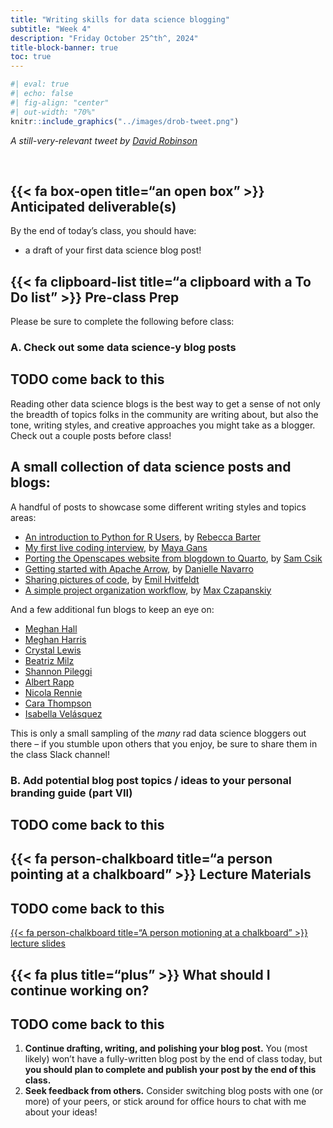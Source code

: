```yaml
---
title: "Writing skills for data science blogging"
subtitle: "Week 4"
description: "Friday October 25^th^, 2024"
title-block-banner: true
toc: true
---
```


```r
#| eval: true
#| echo: false
#| fig-align: "center"
#| out-width: "70%"
knitr::include_graphics("../images/drob-tweet.png")
```

::: {.center-text .gray-text}
*A still-very-relevant tweet by [David Robinson](http://varianceexplained.org/r/start-blog/)*
:::

<br>

## {{< fa box-open title="an open box" >}} Anticipated deliverable(s) {#anticipated-deliverables}

By the end of today's class, you should have:

- a draft of your first data science blog post!

## {{< fa clipboard-list title="a clipboard with a To Do list" >}} Pre-class Prep {#pre-class-prep}

<!-- https://docs.google.com/presentation/d/1dxviUquj4xTNY5pzoGSL-pukWgqC_nPqM9jCemiRAuY/edit#slide=id.g20e7ef3cb4c_0_365 -->

Please be sure to complete the following before class:

### A. Check out some data science-y blog posts

::: {.callout-important}
## TODO come back to this
:::

Reading other data science blogs is the best way to get a sense of not only the breadth of topics folks in the community are writing about, but also the tone, writing styles, and creative approaches you might take as a blogger. Check out a couple posts before class! 

::: {.callout-tip collapse=true}
## A small collection of data science posts and blogs:

A handful of posts to showcase some different writing styles and topics areas:

- [An introduction to Python for R Users](https://rebeccabarter.com/blog/2023-09-11-from_r_to_python){target="_blank"}, by [Rebecca Barter](https://rebeccabarter.com/about){target="_blank"}
- [My first live coding interview](https://maya.rbind.io/posts/live-coding-interview/){target="_blank"}, by [Maya Gans](https://maya.rbind.io/){target="_blank"}
- [Porting the Openscapes website from blogdown to Quarto](https://samanthacsik.github.io/posts/2023-08-01-openscapes-website/){target="_blank"}, by [Sam Csik](https://samanthacsik.github.io){target="_blank"}
- [Getting started with Apache Arrow](https://blog.djnavarro.net/posts/2021-11-19_starting-apache-arrow-in-r/){target="_blank"}, by [Danielle Navarro](https://djnavarro.net/){target="_blank"}
- [Sharing pictures of code](https://emilhvitfeldt.com/post/sharing-code-pictures/){target="_blank"}, by [Emil Hvitfeldt](https://emilhvitfeldt.com/){target="_blank"}
- [A simple project organization workflow](https://flukeandfeather.com/posts/2023-06-20-project-organization/){target="_blank"}, by [Max Czapanskiy](https://flukeandfeather.com/){target="_blank"}

And a few additional fun blogs to keep an eye on:

- [Meghan Hall](https://meghan.rbind.io/blog/){target="_blank"}
- [Meghan Harris](https://thetidytrekker.com/blog){target="_blank"}
- [Crystal Lewis](https://cghlewis.com/blog/){target="_blank"}
- [Beatriz Milz](https://beamilz.com/posts/en){target="_blank"}
- [Shannon Pileggi](https://www.pipinghotdata.com/blog){target="_blank"}
- [Albert Rapp](https://albert-rapp.de/blog){target="_blank"}
- [Nicola Rennie](https://nrennie.rbind.io/blog/){target="_blank"}
- [Cara Thompson](https://www.cararthompson.com/posts){target="_blank"}
- [Isabella Velásquez](https://ivelasq.rbind.io/){target="_blank"}

This is only a small sampling of the *many* rad data science bloggers out there -- if you stumble upon others that you enjoy, be sure to share them in the class Slack channel!
:::

### B. Add potential blog post topics / ideas to your personal branding guide (part VII)

::: {.callout-important}
## TODO come back to this
:::

<!-- - have a list of blog post topics ahead of time -- why would someone come to your website and what can you provide them? no one is just going to come to your website -- when no one does, they discover why they should come back; see resource / interesteing story; build a pattern of trust with your website and brand -->
<!-- - what would be somehting that would bring someone to my page; be strategic; give options for ideas -->
<!-- - highlighting how a function works; advice that you wish you had before (don't be prescriptive, but give them ideas) -->
<!-- - have them read 2 posts in class and highlight what they do or don't like about them in class; can think about tone, framing, humor, illustrations/visuals (what did they add/subtract); writing is subjective! -->

<!-- - have a draft outline of a blog post; by end of course, there should a fully finished blog; can amplify on social media -->

<!-- - storytelling -- core pieces + embellishments (e.g. humor;j should add some but don't have to add all of them) -->

<!-- - rescue was usign a super frustrating fxn but then found a new bettter one! -->

<!-- - can break the rules; should have a story but not all of it has to be a part of the story necessarily -->

<!-- - read some curated SECTIONS of blog posts and discuss things like tone, audience, humor, visuals (things they liked/didnt like as both a reader and a writer -->
<!-- - draft an outline of their blog post in class and maybe exchange with someone for thoughts -->


## {{< fa person-chalkboard title="a person pointing at a chalkboard" >}} Lecture Materials {#lecture-materials}

::: {.callout-important}
## TODO come back to this
:::

::: {.center-text}
[{{< fa person-chalkboard title="A person motioning at a chalkboard" >}} lecture slides](materials/blogging-tips.qmd){.btn role="button" target="_blank"} 
:::

## {{< fa plus title="plus" >}} What should I continue working on? {#continue-working}

::: {.callout-important}
## TODO come back to this
:::

1. [**Continue drafting, writing, and polishing your blog post.**]{.teal-text} You (most likely) won't have a fully-written blog post by the end of class today, but **you should plan to complete and publish your post by the end of this class.**
2. [**Seek feedback from others.**]{.teal-text} Consider switching blog posts with one (or more) of your peers, or stick around for office hours to chat with me about your ideas!